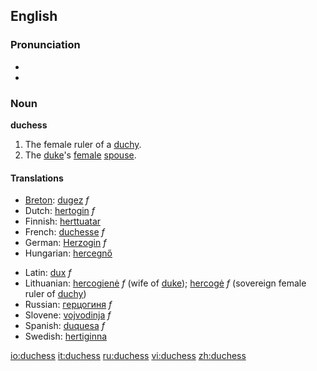 ==English==

===Pronunciation===
*{{IPA|/ˈdʌ.tʃəs/}}
*{{SAMPA|/"dV.tS@s/}}

===Noun===
'''duchess'''

#The female ruler of a [[duchy]].
#The [[duke]]'s [[female]] [[spouse]].

====Translations====

{{top}}
*[[Breton]]: [[dugez]] ''f''
*Dutch: [[hertogin]] ''f''
*Finnish: [[herttuatar]]
*French: [[duchesse]] ''f''
*German: [[Herzogin]] ''f''
*Hungarian: [[hercegnő]]
{{mid}}
*Latin: [[dux]] ''f''
*Lithuanian: [[hercogienė]] ''f'' (wife of [[duke]]); [[hercogė]] ''f'' (sovereign female ruler of [[duchy]])
*Russian: [[герцогиня]] ''f''
*Slovene: [[vojvodinja]] ''f''
*Spanish: [[duquesa]] ''f''
*Swedish: [[hertiginna]]
{{bottom}}

[[io:duchess]]
[[it:duchess]]
[[ru:duchess]]
[[vi:duchess]]
[[zh:duchess]]